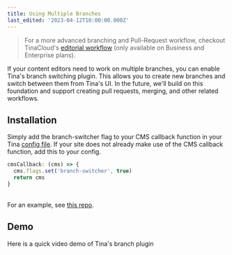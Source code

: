 ```yaml
---
title: Using Multiple Branches
last_edited: '2023-04-12T10:00:00.000Z'
---
```


> For a more advanced branching and Pull-Request workflow, checkout TinaCloud's [editorial workflow](https://tina.io/editorial-workflow/) (only available on Business and Enterprise plans).

If your content editors need to work on multiple branches, you can enable Tina's branch switching plugin. This allows you to create new branches and switch between them from Tina's UI. In the future, we'll build on this foundation and support creating pull requests, merging, and other related workflows. 
<WebmEmbed embedSrc="/img/docs/tina-cloud/branch-selector_e5ndeg.webm"/>

## Installation

Simply add the branch-switcher flag to your CMS callback function in your Tina [config file](/docs/reference/config/). If your site does not already make use of the CMS callback function, add this to your config.

```javascript
cmsCallback: (cms) => {
  cms.flags.set('branch-switcher', true)
  return cms
}
```

\
For an example, see [this repo](https://github.com/tinacms/demo-incremental/blob/main/.tina/config.tsx#L16).

## Demo

Here is a quick video demo of Tina's branch plugin

<Youtube embedSrc="https://www.youtube.com/embed/XvL3pFiYaVw" />
